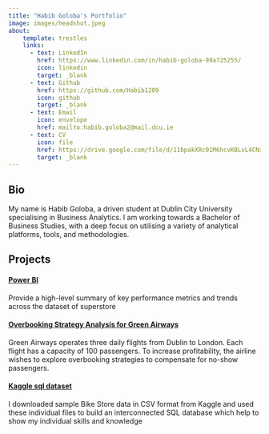 ```yaml
---
title: "Habib Goloba's Portfolio"
image: images/headshot.jpeg
about:
    template: trestles
    links: 
      - text: LinkedIn
        href: https://www.linkedin.com/in/habib-goloba-99a725255/
        icon: linkedin
        target: _blank
      - text: Github
        href: https://github.com/Habib1209
        icon: github
        target: _blank
      - text: Email
        icon: envelope
        href: mailto:habib.goloba2@mail.dcu.ie
      - text: CV
        icon: file
        href: https://drive.google.com/file/d/11bpakXRc01M6hcvKBLvL4CNxD7yyQPUL/view?usp=drive_link
        target: _blank
---
```


## Bio

My name is Habib Goloba, a driven student at Dublin City University specialising in Business Analytics. I am working towards a Bachelor of Business Studies, with a deep focus on utilising a variety of analytical platforms, tools, and methodologies.

## Projects

#### [Power BI](project1.qmd)

Provide a high-level summary of key performance metrics and trends across the dataset of superstore

#### [Overbooking Strategy Analysis for Green Airways](project2.qmd)

Green Airways operates three daily flights from Dublin to London. Each flight has a capacity of 100 passengers. To increase profitability, the airline wishes to explore overbooking strategies to compensate for no-show passengers.

#### [Kaggle sql dataset](project3.qmd)

I downloaded sample Bike Store data in CSV format from Kaggle and used these individual files to build an interconnected SQL database which help to show my individual skills and knowledge